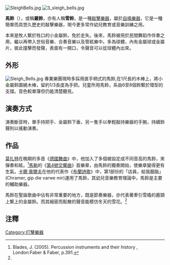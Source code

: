 [[File:SleighBells.jpg|thumb]]
[[File:3_sleigh_bells.jpg|thumb]]

'''馬鈴'''（{{lang-en|Sleigh Bell}}），或稱'''叢鈴'''，亦有人稱'''雪鈴'''，是一種[[敲擊樂器|敲擊樂器]]，屬於[[自鳴樂器|自鳴樂器]]，它是一種簡單而具悠久歷史的敲擊樂器，現今更多常作幼兒教育或音樂訓練之用。

本來是牧人繫於牲口的小金屬鈴，免於走失。後來，馬鈴被用於民間舞蹈作伴奏之用，繼以再帶入世俗音樂、合奏音樂以及管絃樂中。多為球體，內有金屬球或金屬片，彼此撞擊而發聲，表面有一開口，令聲音可以從球體內出來。

==外形==
[[File:Sleigh_Bells.jpg|thumb]]
專業樂團現時多採用直手柄式的馬鈴,在1尺長的木棒上，將小金屬鈴圍繞木棒，留約1/3長度為手把。兒童所用馬鈴，系由6至8個鈴繫於環型的支撐。音色較單簿但仍能清楚聽見。

==演奏方式==
演奏斷音時，單手持把手、金屬鈴下垂，另一隻手以拳輕敲持樂器的手腕，持續鈴聲則以搖動演奏。

==作品==
[[莫扎特|莫扎特]]在晚期的多首《[[德國舞曲|德國舞曲]]》中，他加入了多個被設定成不同音高的馬鈴，來彈奏和絃。<ref name="blades">Blades, J. (2005). Percussion instruments and their history , London:Faber & Faber, p.391.</ref>[[古斯塔夫·馬勒|馬勒]]的《[[第4號交響曲_(馬勒)|第4號交響曲]]》首樂章，由馬鈴的獨奏開始，使樂章變得更有生氣。[[卡爾·奧爾夫|卡爾·奧爾夫]]在他的代表作《[[布蘭詩歌|布蘭詩歌]]》中，第1部份的「店員，給我胭脂」(Chramer, gip die varwe mir)運用了馬鈴，其幼兒音樂教育理論中，馬鈴是主要的輔助樂器。

馬鈴在聖誕歌曲中佔有非常重要的地方，既是節奏樂器，亦代表著牽引雪橇的鹿頸上繫上的金屬鈴。而其細密而鬆散的聲音能模仿冬天的雪花。<ref name="blades"></ref>

==注釋==
{{reflist}}

[[Category:打擊樂器|Category:打擊樂器]]